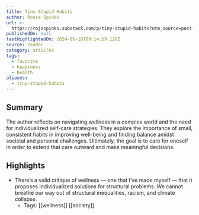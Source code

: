 ```yaml
---
title: Tiny Stupid Habits
author: Rosie Spinks
url: >-
  https://rojospinks.substack.com/p/tiny-stupid-habits?utm_source=post-email-title&publication_id=4486&post_id=145562519&utm_campaign=email-post-title&isFreemail=true&r=og9hp&triedRedirect=true&utm_medium=email
publishedOn: null
lastHighlightedOn: 2024-06-16T09:14:19.126Z
source: reader
category: articles
tags:
  - favorite
  - happiness
  - health
aliases:
  - tiny-stupid-habits
---
```

## Summary

The author reflects on navigating wellness in a complex world and the need for individualized self-care strategies. They explore the importance of small, consistent habits in improving well-being and finding balance amidst societal and personal challenges. Ultimately, the goal is to care for oneself in order to extend that care outward and make meaningful decisions.

## Highlights
- There’s a valid critique of wellness — one that I’ve made myself — that it proposes individualized solutions for structural problems. We cannot breathe our way out of structural inequalities, racism, and climate collapse.
    - Tags: [[wellness]] [[society]]
